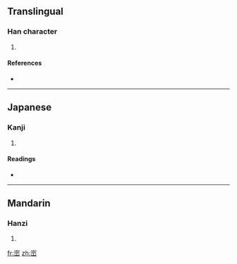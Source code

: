 {{also|崇}}
==Translingual==

===Han character===
{{Han char|rn=46|rad=山|as=08|sn=11|four=|canj=十一一山 (JMMU), X十一一山 (XJMMU)}}

# {{defn|Han|sort=山08}}

====References====
* {{Han ref|kx=0313.020|dkj=08153|dj=0614.010|hdz=10782.130|uh=5D08|ud=23816}}

----

==Japanese==

===Kanji===
{{ja-kanji|grade=|rs=山08}}

# {{defn|Japanese}}

====Readings====
* {{ja-readings|on=[[しゅう]] (shū)|kun=}}

----

==Mandarin==

===Hanzi===
{{cmn-hanzi|pin=[[chóng]] ([[chong2]])|wg=ch'ung<sup>2</sup>}}

# {{defn|Mandarin}}

[[fr:崈]]
[[zh:崈]]